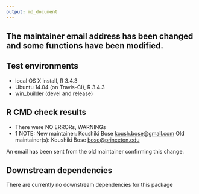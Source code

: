 ```yaml
---
output: md_document
---
```

## The maintainer email address has been changed and some functions have been modified.

## Test environments
* local OS X install, R 3.4.3
* Ubuntu 14.04 (on Travis-CI), R 3.4.3
* win_builder (devel and release)


## R CMD check results

* There were NO ERRORs, WARNINGs
* 1 NOTE: 
New maintainer:
  Koushiki Bose <koush.bose@gmail.com>
Old maintainer(s):
  Koushiki Bose <bose@princeton.edu>

An email has been sent from the old maintainer confirming this change. 

## Downstream dependencies
   There are currently no downstream dependencies for this package

